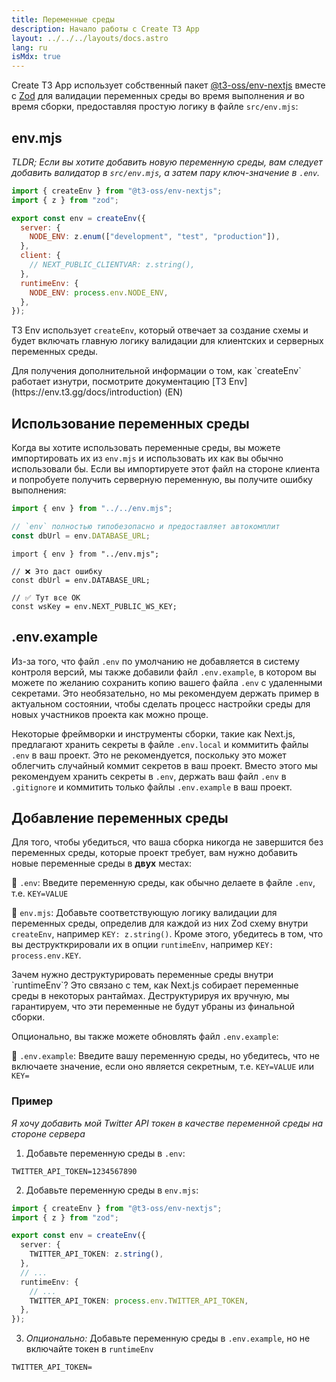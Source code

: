 ```yaml
---
title: Переменные среды
description: Начало работы с Create T3 App
layout: ../../../layouts/docs.astro
lang: ru
isMdx: true
---
```



Create T3 App использует собственный пакет [@t3-oss/env-nextjs](https://env.t3.gg) вместе с [Zod](https://github.com/colinhacks/zod) для валидации переменных среды во время выполнения _и_ во время сборки, предоставляя простую логику в файле `src/env.mjs`:

## env.mjs

_TLDR; Если вы хотите добавить новую переменную среды, вам следует добавить валидатор в `src/env.mjs`, а затем пару ключ-значение в `.env`._

```ts:env.mjs
import { createEnv } from "@t3-oss/env-nextjs";
import { z } from "zod";

export const env = createEnv({
  server: {
    NODE_ENV: z.enum(["development", "test", "production"]),
  },
  client: {
    // NEXT_PUBLIC_CLIENTVAR: z.string(),
  },
  runtimeEnv: {
    NODE_ENV: process.env.NODE_ENV,
  },
});
```

T3 Env использует `createEnv`, который отвечает за создание схемы и будет включать главную логику валидации для клиентских и серверных переменных среды.

<Callout type="info">
  Для получения дополнительной информации о том, как `createEnv` работает
  изнутри, посмотрите документацию [T3 Env](https://env.t3.gg/docs/introduction)
  (EN)
</Callout>

## Использование переменных среды

Когда вы хотите использовать переменные среды, вы можете импортировать их из `env.mjs` и использовать их как вы обычно использовали бы. Если вы импортируете этот файл на стороне клиента и попробуете получить серверную переменную, вы получите ошибку выполнения:

```ts:pages/api/hello.ts
import { env } from "../../env.mjs";

// `env` полностью типобезопасно и предоставляет автокомплит
const dbUrl = env.DATABASE_URL;
```

```ts:pages/index.tsx
import { env } from "../env.mjs";

// ❌ Это даст ошибку
const dbUrl = env.DATABASE_URL;

// ✅ Тут все ОК
const wsKey = env.NEXT_PUBLIC_WS_KEY;
```

## .env.example

Из-за того, что файл `.env` по умолчанию не добавляется в систему контроля версий, мы также добавили файл `.env.example`, в котором вы можете по желанию сохранить копию вашего файла `.env` с удаленными секретами. Это необязательно, но мы рекомендуем держать пример в актуальном состоянии, чтобы сделать процесс настройки среды для новых участников проекта как можно проще.

Некоторые фреймворки и инструменты сборки, такие как Next.js, предлагают хранить секреты в файле `.env.local` и коммитить файлы `.env` в ваш проект. Это не рекомендуется, поскольку это может облегчить случайный коммит секретов в ваш проект. Вместо этого мы рекомендуем хранить секреты в `.env`, держать ваш файл `.env` в `.gitignore` и коммитить только файлы `.env.example` в ваш проект.

## Добавление переменных среды

Для того, чтобы убедиться, что ваша сборка никогда не завершится без переменных среды, которые проект требует, вам нужно добавить новые переменные среды в **двух** местах:

📄 `.env`: Введите переменную среды, как обычно делаете в файле `.env`, т.е. `KEY=VALUE`

📄 `env.mjs`: Добавьте соответствующую логику валидации для переменных среды, определив для каждой из них Zod схему внутри `createEnv`, например `KEY: z.string()`. Кроме этого, убедитесь в том, что вы деструкткрировали их в опции `runtimeEnv`, например `KEY: process.env.KEY`.

<Callout type="info">
  Зачем нужно деструктурировать переменные среды внутри `runtimeEnv`? Это
  связано с тем, как Next.js собирает переменные среды в некоторых рантаймах.
  Деструктурируя их вручную, мы гарантируем, что эти переменные не будут убраны
  из финальной сборки.
</Callout>

Опционально, вы также можете обновлять файл `.env.example`:

📄 `.env.example`: Введите вашу переменную среды, но убедитесь, что не включаете значение, если оно является секретным, т.е. `KEY=VALUE` или `KEY=`

### Пример

_Я хочу добавить мой Twitter API токен в качестве переменной среды на стороне сервера_

1. Добавьте переменную среды в `.env`:

```
TWITTER_API_TOKEN=1234567890
```

2. Добавьте переменную среды в `env.mjs`:

```ts
import { createEnv } from "@t3-oss/env-nextjs";
import { z } from "zod";

export const env = createEnv({
  server: {
    TWITTER_API_TOKEN: z.string(),
  },
  // ...
  runtimeEnv: {
    // ...
    TWITTER_API_TOKEN: process.env.TWITTER_API_TOKEN,
  },
});
```

3. _Опционально:_ Добавьте переменную среды в `.env.example`, но не включайте токен в `runtimeEnv`

```
TWITTER_API_TOKEN=
```
